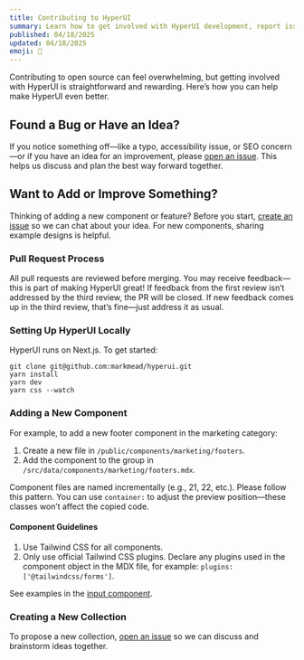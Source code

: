 ```yaml
---
title: Contributing to HyperUI
summary: Learn how to get involved with HyperUI development, report issues, and add new components or collections.
published: 04/18/2025
updated: 04/18/2025
emoji: 🫵
---
```


Contributing to open source can feel overwhelming, but getting involved with HyperUI is straightforward and rewarding. Here’s how you can help make HyperUI even better.

## Found a Bug or Have an Idea?

If you notice something off—like a typo, accessibility issue, or SEO concern—or if you have an idea for an improvement, please [open an issue](https://github.com/markmead/hyperui/issues/new/choose). This helps us discuss and plan the best way forward together.

## Want to Add or Improve Something?

Thinking of adding a new component or feature? Before you start, [create an issue](https://github.com/markmead/hyperui/issues/new/choose) so we can chat about your idea. For new components, sharing example designs is helpful.

### Pull Request Process

All pull requests are reviewed before merging. You may receive feedback—this is part of making HyperUI great! If feedback from the first review isn’t addressed by the third review, the PR will be closed. If new feedback comes up in the third review, that’s fine—just address it as usual.

### Setting Up HyperUI Locally

HyperUI runs on Next.js. To get started:

```
git clone git@github.com:markmead/hyperui.git
yarn install
yarn dev
yarn css --watch
```

### Adding a New Component

For example, to add a new footer component in the marketing category:

1. Create a new file in `/public/components/marketing/footers`.
2. Add the component to the group in `/src/data/components/marketing/footers.mdx`.

Component files are named incrementally (e.g., 21, 22, etc.). Please follow this pattern. You can use `container:` to adjust the preview position—these classes won’t affect the copied code.

#### Component Guidelines

1. Use Tailwind CSS for all components.
2. Only use official Tailwind CSS plugins. Declare any plugins used in the component object in the MDX file, for example: `plugins: ['@tailwindcss/forms']`.

See examples in the [input component](/components/application/pagination#component-3).

### Creating a New Collection

To propose a new collection, [open an issue](https://github.com/markmead/hyperui/issues/new/choose) so we can discuss and brainstorm ideas together.
